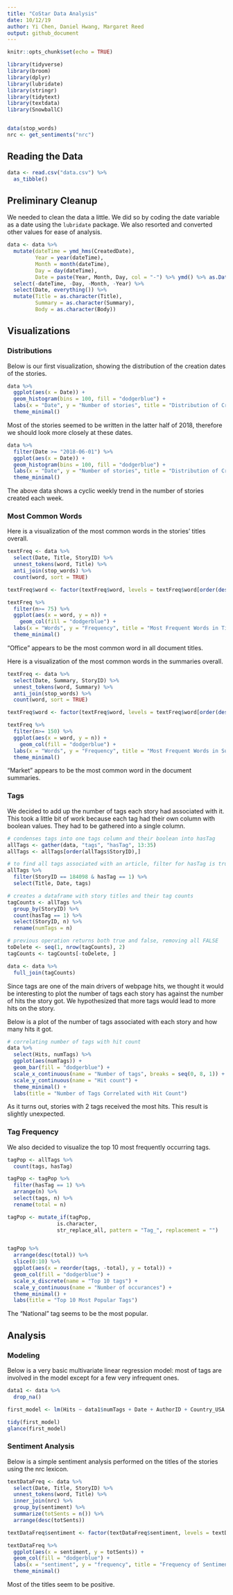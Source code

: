 ```yaml
---
title: "CoStar Data Analysis"
date: 10/12/19
author: Yi Chen, Daniel Hwang, Margaret Reed
output: github_document
---
```


```r
knitr::opts_chunk$set(echo = TRUE)
```

```r
library(tidyverse)
library(broom)
library(dplyr)
library(lubridate)
library(stringr)
library(tidytext)
library(textdata)
library(SnowballC)


data(stop_words)
nrc <- get_sentiments("nrc")
```


## Reading the Data

```r
data <- read.csv("data.csv") %>%
  as_tibble()
```


## Preliminary Cleanup

We needed to clean the data a little. We did so by coding the date variable as a date using the `lubridate` package. We also resorted and converted other values for ease of analysis. 
```r
data <- data %>%
  mutate(dateTime = ymd_hms(CreatedDate),
         Year = year(dateTime),
         Month = month(dateTime),
         Day = day(dateTime),
         Date = paste(Year, Month, Day, col = "-") %>% ymd() %>% as.Date()) %>%
  select(-dateTime, -Day, -Month, -Year) %>%
  select(Date, everything()) %>%
  mutate(Title = as.character(Title), 
         Summary = as.character(Summary),
         Body = as.character(Body))
```

## Visualizations

### Distributions

Below is our first visualization, showing the distribution of the creation dates of the stories. 
```r
data %>%
  ggplot(aes(x = Date)) +
  geom_histogram(bins = 100, fill = "dodgerblue") +
  labs(x = "Date", y = "Number of stories", title = "Distribution of Creation Dates of Stories") +
  theme_minimal()
```

Most of the stories seemed to be written in the latter half of 2018, therefore we should look more closely at these dates.

```r
data %>%
  filter(Date >= "2018-06-01") %>%
  ggplot(aes(x = Date)) +
  geom_histogram(bins = 100, fill = "dodgerblue") +
  labs(x = "Date", y = "Number of stories", title = "Distribution of Creation Dates after June 2018") +
  theme_minimal()
```

The above data shows a cyclic weekly trend in the number of stories created each week. 

### Most Common Words

Here is a visualization of the most common words in the stories' titles overall. 

```r
textFreq <- data %>%
  select(Date, Title, StoryID) %>%
  unnest_tokens(word, Title) %>%
  anti_join(stop_words) %>%
  count(word, sort = TRUE)

textFreq$word <- factor(textFreq$word, levels = textFreq$word[order(desc((textFreq$n)))])

textFreq %>%
  filter(n>= 75) %>%
  ggplot(aes(x = word, y = n)) +
    geom_col(fill = "dodgerblue") +
  labs(x = "Words", y = "Frequency", title = "Most Frequent Words in Titles") +
  theme_minimal()
```

"Office" appears to be the most common word in all document titles. 


Here is a visualization of the most common words in the summaries overall. 
```r
textFreq <- data %>%
  select(Date, Summary, StoryID) %>%
  unnest_tokens(word, Summary) %>%
  anti_join(stop_words) %>%
  count(word, sort = TRUE)

textFreq$word <- factor(textFreq$word, levels = textFreq$word[order(desc((textFreq$n)))])

textFreq %>%
  filter(n>= 150) %>%
  ggplot(aes(x = word, y = n)) +
    geom_col(fill = "dodgerblue") +
  labs(x = "Words", y = "Frequency", title = "Most Frequent Words in Summaries") +
  theme_minimal()
```

"Market" appears to be the most common word in the document summaries. 

### Tags

We decided to add up the number of tags each story had associated with it. This took a little bit of work because each tag had their own column with boolean values. They had to be gathered into a single column. 

```r
# condenses tags into one tags column and their boolean into hasTag
allTags <- gather(data, "tags", "hasTag", 13:35) 
allTags <- allTags[order(allTags$StoryID),]

# to find all tags associated with an article, filter for hasTag is true
allTags %>%
  filter(StoryID == 184098 & hasTag == 1) %>%
  select(Title, Date, tags)

# creates a dataframe with story titles and their tag counts
tagCounts <- allTags %>%
  group_by(StoryID) %>%
  count(hasTag == 1) %>%
  select(StoryID, n) %>%
  rename(numTags = n)

# previous operation returns both true and false, removing all FALSE
toDelete <- seq(1, nrow(tagCounts), 2)
tagCounts <- tagCounts[-toDelete, ]

data <- data %>%
  full_join(tagCounts)
```

Since tags are one of the main drivers of webpage hits, we thought it would be interesting to plot the number of tags each story has against the number of hits the story got. We hypothesized that more tags would lead to more hits on the story. 

Below is a plot of the number of tags associated with each story and how many hits it got. 
```r
# correlating number of tags with hit count
data %>%
  select(Hits, numTags) %>%
  ggplot(aes(numTags)) + 
  geom_bar(fill = "dodgerblue") + 
  scale_x_continuous(name = "Number of tags", breaks = seq(0, 8, 1)) +
  scale_y_continuous(name = "Hit count") + 
  theme_minimal() + 
  labs(title = "Number of Tags Correlated with Hit Count") 
```

As it turns out, stories with 2 tags received the most hits. This result is slightly unexpected. 

### Tag Frequency

We also decided to visualize the top 10 most frequently occurring tags. 
```r

tagPop <- allTags %>%
  count(tags, hasTag) 

tagPop <- tagPop %>%
  filter(hasTag == 1) %>%
  arrange(n) %>%
  select(tags, n) %>%
  rename(total = n)

tagPop <- mutate_if(tagPop, 
                is.character, 
                str_replace_all, pattern = "Tag_", replacement = "")


tagPop %>%
  arrange(desc(total)) %>%
  slice(0:10) %>%
  ggplot(aes(x = reorder(tags, -total), y = total)) +
  geom_col(fill = "dodgerblue") + 
  scale_x_discrete(name = "Top 10 tags") +
  scale_y_continuous(name = "Number of occurances") + 
  theme_minimal() + 
  labs(title = "Top 10 Most Popular Tags")
```

The "National" tag seems to be the most popular. 

## Analysis

### Modeling

Below is a very basic multivariate linear regression model: most of tags are involved in the model except for a few very infrequent ones. 

```r
data1 <- data %>%
  drop_na()

first_model <- lm(Hits ~ data1$numTags + Date + AuthorID + Country_USA + Country_CAN + Country_GBR + data1$Tag_None + data1$Tag_National + data1$Tag_Office + data1$Tag_Industrial + data1$Tag_Retail + data1$Tag_People + data1$Tag_Investment + data1$Tag_Analytics + data1$Tag_Development + data1$Tag_Finance + data1$Tag_Multifamily + data1$Tag_Hospitality + data1$Tag_Company + data1$Tag_Healthcare + data1$Tag_CompaniesPeople + data1$Tag_Lease + data1$Tag_Sale + data1$Tag_MixedUse + data1$Tag_SpecialPurpose, data = data1)

tidy(first_model)
glance(first_model)
```


### Sentiment Analysis

Below is a simple sentiment analysis performed on the titles of the stories using the nrc lexicon. 

```r
textDataFreq <- data %>%
  select(Date, Title, StoryID) %>%
  unnest_tokens(word, Title) %>%
  inner_join(nrc) %>%
  group_by(sentiment) %>%
  summarize(totSents = n()) %>%
  arrange(desc(totSents))

textDataFreq$sentiment <- factor(textDataFreq$sentiment, levels = textDataFreq$sentiment[order(desc((textDataFreq$totSents)))])

textDataFreq %>%
  ggplot(aes(x = sentiment, y = totSents)) +
  geom_col(fill = "dodgerblue") + 
  labs(x = "sentiment", y = "frequency", title = "Frequency of Sentiments Associated with Words in Titles", subtitle = "Using the 'nrc' lexicon") + 
  theme_minimal()
```

Most of the titles seem to be positive. 



